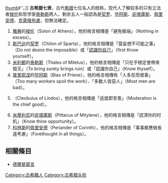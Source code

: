 {{unreferenced|time=2012-2-15}} 
[[圖像:Nuremberg_chronicles_f_60v_1.png|thumb]]》''。]]
'''古希腊七贤'''，古代[[希腊|希腊]]七位名人的统称，现代人了解较多的只有立法者[[梭伦|梭伦]]和哲学家[[泰勒斯|泰勒斯]]两人，剩余五人一般認為是[[契罗|契罗]]、[[毕阿斯|毕阿斯]]、[[庇塔庫斯|庇塔庫斯]]、[[佩里安德|佩里安德]]、[[克萊俄布盧|克萊俄布盧]]，但無法確定。

#[[雅典|雅典]]的[[梭伦|梭伦]]（Solon of Athens），他的格言相傳是「避免极端」（Nothing in excess）。
#[[斯巴达|斯巴达]]的[[契罗|契罗]]（Chilon of Sparta），他的格言相傳是「莫妄想不可能之事」（Do not desire the impossible）或「[[認識你自己|認識你自己]]」（first Know yourself）。
#[[米利都|米利都]]的[[泰勒斯|泰勒斯]]（Thales of Miletus），他的格言相傳是「只在乎穩定會帶來毁灭」（To bring surety brings ruin）或「認識你自己」（Know thyself）。
#[[普里耶涅|普里耶涅]]的[[普里耶涅的毕阿斯|毕阿斯]]（Bias of Priene），他的格言相傳有「人多反而壞事」（Too many workers spoil the work）、「多数人皆惡人」（Most men are bad）。
#{{le|林度斯的克萊俄布盧|Cleobulus}}（Cleobulus of Lindos），他的格言相傳是「适度即至善」（Moderation is the chief good）。
#[[米蒂利尼|米蒂利尼]]的[[庇塔庫斯|庇塔庫斯]]（Pittacus of Mitylene），他的格言相傳是「認清你的时机」（Know thine opportunity）。
#[[科林斯|科林斯]]的[[佩里安德|佩里安德]]（Periander of Corinth），他的格言相傳是「事事都應做長遠考慮」（Forethought in all things）。

== 相關條目 ==
* [[德爾斐箴言|德爾斐箴言]]

{{Seven Sages of Greece}}

{{Authority control}}
[[Category:古希臘人|Category:古希臘人]]
[[Category:古希腊头衔|Category:古希腊头衔]]